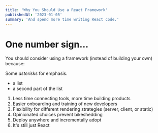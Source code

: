 ```yaml
---
title: 'Why You Should Use a React Framework'
publishedAt: '2023-01-05'
summary: 'And spend more time writing React code.'
---
```


# One number sign…

You should consider using a framework (instead of building your own) because:

Some *asterisks* for emphasis.

- a list
- a second part of the list 

1. Less time connecting tools, more time building products
2. Easier onboarding and training of new developers
3. Flexibility for different rendering strategies (server, client, or static)
4. Opinionated choices prevent bikeshedding
5. Deploy anywhere and incrementally adopt
6. It's still just React